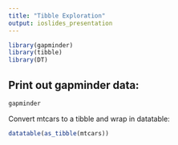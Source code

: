 ---
title: "Tibble Exploration"
output: ioslides_presentation
---

```{r load,warning=FALSE,echo=FALSE}
library(gapminder)
library(tibble)
library(DT)

```


## Print out gapminder data:

```{r}
gapminder
```

<!--This is a comment-->

Convert mtcars to a tibble and wrap in datatable:

```{r}
datatable(as_tibble(mtcars))
```

